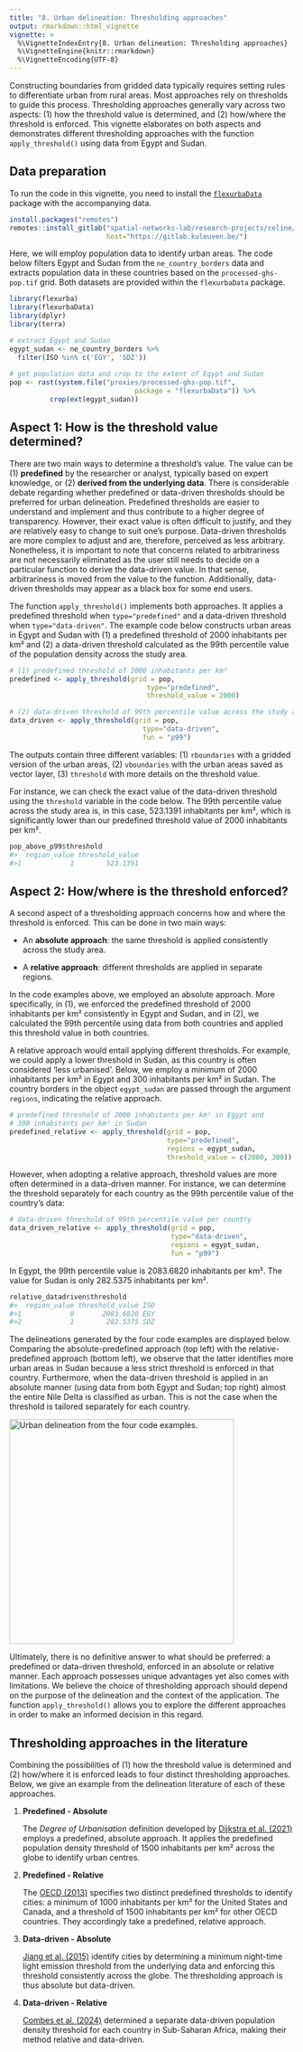 ```yaml
---
title: "8. Urban delineation: Thresholding approaches"
output: rmarkdown::html_vignette
vignette: >
  %\VignetteIndexEntry{8. Urban delineation: Thresholding approaches}
  %\VignetteEngine{knitr::rmarkdown}
  %\VignetteEncoding{UTF-8}
---
```


Constructing boundaries from gridded data typically requires setting rules to differentiate urban from rural areas. Most approaches rely on thresholds to guide this process. Thresholding approaches generally vary across two aspects: (1) how the threshold value is determined, and (2) how/where the threshold is enforced. This vignette elaborates on both aspects and demonstrates different thresholding approaches with the function `apply_threshold()` using data from Egypt and Sudan.

## Data preparation

To run the code in this vignette, you need to install the [`flexurbaData`](https://flexurbadata-ac82f4.pages.gitlab.kuleuven.be/index.html) package with the accompanying data.

```r
install.packages("remotes")
remotes::install_gitlab("spatial-networks-lab/research-projects/celine/flexurbaData",
                        host="https://gitlab.kuleuven.be/")
```

Here, we will employ population data to identify urban areas. The code below filters Egypt and Sudan from the `ne_country_borders` data and extracts population data in these countries based on the `processed-ghs-pop.tif` grid. Both datasets are provided within the `flexurbaData` package.

```r
library(flexurba)
library(flexurbaData)
library(dplyr)
library(terra)

# extract Egypt and Sudan
egypt_sudan <- ne_country_borders %>%
  filter(ISO %in% c('EGY', 'SDZ'))
  
# get population data and crop to the extent of Egypt and Sudan
pop <- rast(system.file("proxies/processed-ghs-pop.tif", 
                               package = "flexurbaData")) %>% 
          crop(ext(egypt_sudan))
```

## Aspect 1: How is the threshold value determined?

There are two main ways to determine a threshold's value. The value can be (1) **predefined** by the researcher or analyst, typically based on expert knowledge, or (2) **derived from the underlying data**. There is considerable debate regarding whether predefined or data-driven thresholds should be preferred for urban delineation. Predefined thresholds are easier to understand and implement and thus contribute to a higher degree of transparency. However, their exact value is often difficult to justify, and they are relatively easy to change to suit one's purpose. Data-driven thresholds are more complex to adjust and are, therefore, perceived as less arbitrary. Nonetheless, it is important to note that concerns related to arbitrariness are not necessarily eliminated as the user still needs to decide on a particular function to derive the data-driven value. In that sense, arbitrariness is moved from the value to the function. Additionally, data-driven thresholds may appear as a black box for some end users.

The function `apply_threshold()` implements both approaches. It applies a predefined threshold when `type="predefined"` and a data-driven threshold when `type="data-driven"`. The example code below constructs urban areas in Egypt and Sudan with (1) a predefined threshold of 2000 inhabitants per km² and (2) a data-driven threshold calculated as the 99th percentile value of the population density across the study area.

```r
# (1) predefined threshold of 2000 inhabitants per km²
predefined <- apply_threshold(grid = pop, 
                                  type="predefined", 
                                  threshold_value = 2000)

# (2) data-driven threshold of 99th percentile value across the study area
data_driven <- apply_threshold(grid = pop, 
                                 type="data-driven", 
                                 fun = "p99")
```

The outputs contain three different variables: (1) `rboundaries` with a gridded version of the urban areas, (2) `vboundaries` with the urban areas saved as vector layer, (3) `threshold` with more details on the threshold value.

For instance, we can check the exact value of the data-driven threshold using the `threshold` variable in the code below. The 99th percentile value across the study area is, in this case, 523.1391 inhabitants per km², which is significantly lower than our predefined threshold value of 2000 inhabitants per km².

```r
pop_above_p99$threshold
#>  region_value threshold_value
#>1            1        523.1391
```

## Aspect 2: How/where is the threshold enforced?

A second aspect of a thresholding approach concerns how and where the threshold is enforced. This can be done in two main ways:

-   An **absolute approach**: the same threshold is applied consistently across the study area.

-   A **relative approach**: different thresholds are applied in separate regions.

In the code examples above, we employed an absolute approach. More specifically, in (1), we enforced the predefined threshold of 2000 inhabitants per km² consistently in Egypt and Sudan, and in (2), we calculated the 99th percentile using data from both countries and applied this threshold value in both countries.

A relative approach would entail applying different thresholds. For example, we could apply a lower threshold in Sudan, as this country is often considered 'less urbanised'. Below, we employ a minimum of 2000 inhabitants per km² in Egypt and 300 inhabitants per km² in Sudan. The country borders in the object `egypt_sudan` are passed through the argument `regions`, indicating the relative approach.

```r
# predefined threshold of 2000 inhabitants per km² in Egypt and 
# 300 inhabitants per km² in Sudan
predefined_relative <- apply_threshold(grid = pop, 
                                       type="predefined", 
                                       regions = egypt_sudan, 
                                       threshold_value = c(2000, 300))
```

However, when adopting a relative approach, threshold values are more often determined in a data-driven manner. For instance, we can determine the threshold separately for each country as the 99th percentile value of the country's data:

```r
# data-driven threshold of 99th percentile value per country
data_driven_relative <- apply_threshold(grid = pop, 
                                        type="data-driven",
                                        regions = egypt_sudan,
                                        fun = "p99")
```

In Egypt, the 99th percentile value is 2083.6820 inhabitants per km². The value for Sudan is only 282.5375 inhabitants per km².

```r
relative_datadriven$threshold
#>  region_value threshold_value ISO
#>1            0       2083.6820 EGY
#>2            1        282.5375 SDZ
```

The delineations generated by the four code examples are displayed below. Comparing the absolute-predefined approach (top left) with the relative-predefined approach (bottom left), we observe that the latter identifies more urban areas in Sudan because a less strict threshold is enforced in that country. Furthermore, when the data-driven threshold is applied in an absolute manner (using data from both Egypt and Sudan; top right) almost the entire Nile Delta is classified as urban. This is not the case when the threshold is tailored separately for each country.

![](figures/vig8.png){alt="Urban delineation from the four code examples." width="398"}

Ultimately, there is no definitive answer to what should be preferred: a predefined or data-driven threshold, enforced in an absolute or relative manner. Each approach possesses unique advantages yet also comes with limitations. We believe the choice of thresholding approach should depend on the purpose of the delineation and the context of the application. The function `apply_threshold()` allows you to explore the different approaches in order to make an informed decision in this regard.

## Thresholding approaches in the literature

Combining the possibilities of (1) how the threshold value is determined and (2) how/where it is enforced leads to four distinct thresholding approaches. Below, we give an example from the delineation literature of each of these approaches.

1.  **Predefined - Absolute**

    The *Degree of Urbanisation* definition developed by [Dijkstra et al. (2021)](https://www.sciencedirect.com/science/article/pii/S0094119020300838) employs a predefined, absolute approach. It applies the predefined population density threshold of 1500 inhabitants per km² across the globe to identify urban centres.

2.  **Predefined - Relative**

    The [OECD (2013)](https://www.oecd.org/content/dam/oecd/en/publications/reports/2013/12/oecd-regions-at-a-glance-2013_g1g356f6/reg_glance-2013-en.pdf) specifies two distinct predefined thresholds to identify cities: a minimum of 1000 inhabitants per km² for the United States and Canada, and a threshold of 1500 inhabitants per km² for other OECD countries. They accordingly take a predefined, relative approach.

3.  **Data-driven - Absolute**

    [Jiang et al. (2015)](https://www.tandfonline.com/doi/full/10.1080/13658816.2014.988715) identify cities by determining a minimum night-time light emission threshold from the underlying data and enforcing this threshold consistently across the globe. The thresholding approach is thus absolute but data-driven.

4.  **Data-driven - Relative**

    [Combes et al. (2024)](https://documents1.worldbank.org/curated/en/099415311272320571/pdf/IDU0faef6c000aaba0485209f0e08928760d9a57.pdf) determined a separate data-driven population density threshold for each country in Sub-Saharan Africa, making their method relative and data-driven.
